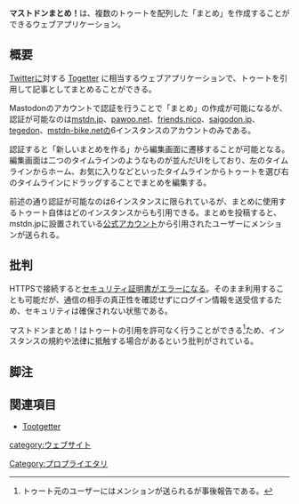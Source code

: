 {{Infobox software
| Name                = {{Ruby|マストドンまとめ！|ますとどんまとめ}}
| Developer           = [https://mstdn.jp/@moff もっふ]
| Platform            = ウェブ
| Launch              = 2017年4月25日<ref>https://mstdn.jp/@moff/3660664</ref>
| License             = [[プロプライエタリ]]
| Web                 = http://www.masudon.net/
}}'''マストドンまとめ！'''は、複数のトゥートを配列した「まとめ」を作成することができるウェブアプリケーション。

==概要==
[[Twitter]]に対する [https://togetter.com/ Togetter] に相当するウェブアプリケーションで、トゥートを引用して記事としてまとめることができる。

Mastodonのアカウントで認証を行うことで「まとめ」の作成が可能になるが、認証が可能なのは[[mstdn.jp]]、[[Pawoo|pawoo.net]]、[[friends.nico]]、[[Saigodon|saigodon.jp]]、[[tegedon]]、[[mstdn-bike.net]]の6インスタンスのアカウントのみである。

認証すると「新しいまとめを作る」から編集画面に遷移することが可能となる。編集画面は二つのタイムラインのようなものが並んだUIをしており、左のタイムラインからホーム、お気に入りなどといったタイムラインからトゥートを選び右のタイムラインにドラッグすることでまとめを編集する。

前述の通り認証が可能なのは6インスタンスに限られているが、まとめに使用するトゥート自体はどのインスタンスからも引用できる。まとめを投稿すると、mstdn.jpに設置されている[https://mstdn.jp/@mastodon_matome 公式アカウント]から引用されたユーザーにメンションが送られる。

==批判==
HTTPSで接続すると[[セキュリティ証明書]]がエラーになる。そのまま利用することも可能だが、通信の相手の真正性を確認せずにログイン情報を送受信するため、セキュリティは確保されない状態である。

マストドンまとめ！はトゥートの引用を許可なく行うことができる<ref>トゥート元のユーザーにはメンションが送られるが事後報告である。</ref>ため、インスタンスの規約や法律に抵触する場合があるという批判がされている。

==脚注==
<references />

== 関連項目 ==
* [[Tootgetter]]

{{DEFAULTSORT:まとめ}}
[[category:ウェブサイト]]
[[Category:プロプライエタリ]]